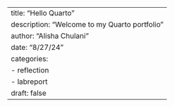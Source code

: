 ---
title: "Hello Quarto"
description: "Welcome to my Quarto portfolio"
author: "Alisha Chulani"
date: "8/27/24"
categories:
  - reflection
  - labreport
draft: false
---